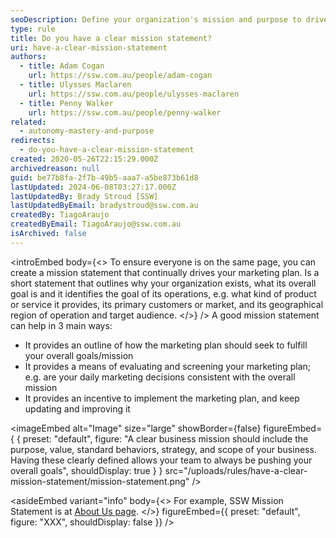 ```yaml
---
seoDescription: Define your organization's mission and purpose to drive marketing efforts and ensure everyone is aligned with overall goals.
type: rule
title: Do you have a clear mission statement?
uri: have-a-clear-mission-statement
authors:
  - title: Adam Cogan
    url: https://ssw.com.au/people/adam-cogan
  - title: Ulysses Maclaren
    url: https://ssw.com.au/people/ulysses-maclaren
  - title: Penny Walker
    url: https://ssw.com.au/people/penny-walker
related:
  - autonomy-mastery-and-purpose
redirects:
  - do-you-have-a-clear-mission-statement
created: 2020-05-26T22:15:29.000Z
archivedreason: null
guid: be77b8fa-2f7b-49b5-aaa7-a5be873b61d8
lastUpdated: 2024-06-08T03:27:17.000Z
lastUpdatedBy: Brady Stroud [SSW]
lastUpdatedByEmail: bradystroud@ssw.com.au
createdBy: TiagoAraujo
createdByEmail: TiagoAraujo@ssw.com.au
isArchived: false
---
```


<introEmbed
  body={<>
To ensure everyone is on the same page, you can create a mission statement that continually drives your marketing plan. Is a short statement that outlines why your organization exists, what its overall goal is and it identifies the goal of its operations, e.g. what kind of product or service it provides, its primary customers or market, and its geographical region of operation and target audience.
  </>}
/>
A good mission statement can help in 3 main ways:

- It provides an outline of how the marketing plan should seek to fulfill your overall goals/mission
- It provides a means of evaluating and screening your marketing plan; e.g. are your daily marketing decisions consistent with the overall mission
- It provides an incentive to implement the marketing plan, and keep updating and improving it


<imageEmbed
  alt="Image"
  size="large"
  showBorder={false}
  figureEmbed={ {
    preset: "default",
    figure: "A clear business mission should include the purpose, value, standard behaviors, strategy, and scope of your business. Having these clearly defined allows your team to always be pushing your overall goals",
    shouldDisplay: true
  } }
  src="/uploads/rules/have-a-clear-mission-statement/mission-statement.png"
/>

<asideEmbed
  variant="info"
  body={<>
    For example, SSW Mission Statement is at [About Us page](https://www.ssw.com.au/company/about-us).
  </>}
  figureEmbed={{
    preset: "default",
    figure: "XXX",
    shouldDisplay: false
  }}
/>
